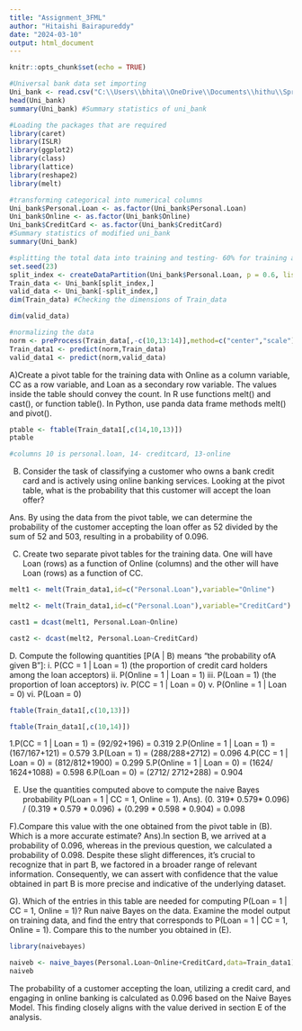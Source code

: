 ---
title: "Assignment_3FML"
author: "Hitaishi Bairapureddy"
date: "2024-03-10"
output: html_document
---

```{r setup, include=FALSE}
knitr::opts_chunk$set(echo = TRUE)
```

```{r}
#Universal bank data set importing
Uni_bank <- read.csv("C:\\Users\\bhita\\OneDrive\\Documents\\hithu\\Spring 2024\\FML\\UniversalBank (1).csv")
head(Uni_bank)
summary(Uni_bank) #Summary statistics of uni_bank
```

```{r}
#Loading the packages that are required
library(caret)
library(ISLR)
library(ggplot2)
library(class)
library(lattice)
library(reshape2)
library(melt)
```


```{r}
#transforming categorical into numerical columns
Uni_bank$Personal.Loan <- as.factor(Uni_bank$Personal.Loan)
Uni_bank$Online <- as.factor(Uni_bank$Online)
Uni_bank$CreditCard <- as.factor(Uni_bank$CreditCard)
#Summary statistics of modified uni_bank
summary(Uni_bank)
```

```{r}
#splitting the total data into training and testing- 60% for training and 40% for validation
set.seed(23)
split_index <- createDataPartition(Uni_bank$Personal.Loan, p = 0.6, list = FALSE)
Train_data <- Uni_bank[split_index,]
valid_data <- Uni_bank[-split_index,]
dim(Train_data) #Checking the dimensions of Train_data
```
```{r}
dim(valid_data)
```

```{r}
#normalizing the data
norm <- preProcess(Train_data[,-c(10,13:14)],method=c("center","scale"))
Train_data1 <- predict(norm,Train_data)
valid_data1 <- predict(norm,valid_data)
```

A)Create a pivot table for the training data with Online as a column variable, CC as a row variable, and Loan as a secondary row variable. The values inside the table should convey the count. In R use functions melt() and cast(), or function table(). In Python, use panda data frame methods melt() and pivot().

```{r}
ptable <- ftable(Train_data1[,c(14,10,13)])
ptable
```

```{r}
#columns 10 is personal.loan, 14- creditcard, 13-online
```

B) Consider the task of classifying a customer who owns a bank credit card and is actively using online banking services. Looking at the pivot table, what is the probability that this customer will accept the loan offer?

Ans. By using the data from the pivot table, we can determine the probability of the customer accepting the loan offer as 52 divided by the sum of 52 and 503, resulting in a probability of 0.096.


C) Create two separate pivot tables for the training data. One will have Loan (rows) as a function of Online (columns) and the other will have Loan (rows) as a function of CC.

```{r}
melt1 <- melt(Train_data1,id=c("Personal.Loan"),variable="Online")
```
```{r}
melt2 <- melt(Train_data1,id=c("Personal.Loan"),variable="CreditCard")
```
```{r}
cast1 = dcast(melt1, Personal.Loan~Online)
```
```{r}
cast2 <- dcast(melt2, Personal.Loan~CreditCard)
```

D. Compute the following quantities [P(A | B) means “the probability ofA given B”]: i. P(CC = 1 | Loan = 1) (the proportion of credit card holders among the loan acceptors) ii. P(Online = 1 | Loan = 1) iii. P(Loan = 1) (the proportion of loan acceptors) iv. P(CC = 1 | Loan = 0) v. P(Online = 1 | Loan = 0) vi. P(Loan = 0)
```{r}
ftable(Train_data1[,c(10,13)])
```

```{r}
ftable(Train_data1[,c(10,14)])
```
1.P(CC = 1 | Loan = 1) = (92/92+196) = 0.319
2.P(Online = 1 | Loan = 1) = (167/167+121) = 0.579
3.P(Loan = 1) = (288/288+2712) = 0.096
4.P(CC = 1 | Loan = 0) = (812/812+1900) = 0.299
5.P(Online = 1 | Loan = 0) = (1624/ 1624+1088) = 0.598
6.P(Loan = 0) = (2712/ 2712+288) = 0.904


E) Use the quantities computed above to compute the naive Bayes probability P(Loan = 1 | CC = 1, Online = 1). Ans). (0. 319* 0.579* 0.096) / (0.319 * 0.579 * 0.096) + (0.299 * 0.598 * 0.904) = 0.098

F).Compare this value with the one obtained from the pivot table in (B). Which is a more accurate estimate?
Ans).In section B, we arrived at a probability of 0.096, whereas in the previous question, we calculated a probability of 0.098. Despite these slight differences, it's crucial to recognize that in part B, we factored in a broader range of relevant information. Consequently, we can assert with confidence that the value obtained in part B is more precise and indicative of the underlying dataset.



G). Which of the entries in this table are needed for computing P(Loan = 1 | CC = 1, Online = 1)? Run naive Bayes on the data. Examine the model output on training data, and find the entry that corresponds to P(Loan = 1 | CC = 1, Online = 1). Compare this to the number you obtained in (E).
```{r}
library(naivebayes)
```
```{r}
naiveb <- naive_bayes(Personal.Loan~Online+CreditCard,data=Train_data1)
naiveb
```
The probability of a customer accepting the loan, utilizing a credit card, and engaging in online banking is calculated as 0.096 based on the Naive Bayes Model. This finding closely aligns with the value derived in section E of the analysis.







